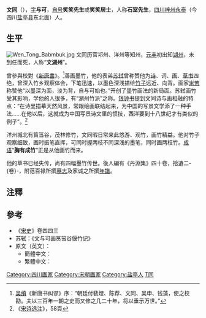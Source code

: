 
'''文同'''（{{bd|1018年||1079年|catIdx=Wen,文}}），[[表字|字]]'''与可'''，[[號|自号]]'''笑笑先生'''或'''笑笑居士'''，人称'''石室先生'''，[[四川|四川]][[梓州|梓州]][[永泰|永泰]]（今四川[[盐亭县|盐亭县]]东北面）人。

== 生平 ==
[[File:Wen_Tong_Babmbuk.jpg|right]]
文同历官邛州、洋州等知州，[[元丰_(北宋)|元丰]]初出知[[湖州|湖州]]，未到任而死，人称“'''文湖州'''”。

曾參與校對《[[新唐書|新唐書]]》。<ref>[[吴缜|吴缜]]《新唐书纠谬》序：“朝廷付裴煜、陈荐、文同、吴申、钱藻，使之校勘。夫以三百年一朝之史而又修之几二十年，将以垂示万世。”</ref>善画墨竹，他的表弟[[苏轼|苏轼]]曾称赞他为[[诗|诗]]、词、[[画|画]]、[[草书|草书]]四绝，曾深入竹乡观察体会，下笔迅速，以墨色深浅描绘[[竹子|竹子]]远近、向背。画家[[米芾|米芾]]称赞他“以墨深为面，淡为背，自与可始也。”开创了墨竹画法的新局面。苏轼画竹受其影响，学他的人很多，有“湖州竹派”之称。[[钱钟书|钱钟书]]提到文同诗与画相融的特点：“在诗里描摹天然风景，常跟绘画联结起来，为中国的写景文学添了一种手法……在他以后，这就成为中国写景诗文里的惯技，西洋要到十八世纪才有类似的例子”。<ref>《[[宋诗选注|宋诗选注]]》，58頁</ref>

洋州城北有篔筜谷，茂林修竹，文同暇日常来此悠游、观竹，画竹精益。他对竹子观察细致，画时振笔直挥，可同时握两枝不同深浅的墨笔，同时画两枝竹。[[成语|成语]]“'''胸有成竹'''”正是从他画竹而来。

他的草书已经失传，尚有四幅墨竹传世。後人編有《丹淵集》四十卷，拾遺二-{卷}-，附范百禄所撰[[墓志|墓志]]及家诚之所撰[[年譜|年譜]]。
{{wikisource|文與可畫篔簹谷偃竹記}}

==注釋==
{{reflist}}

== 參考 ==
{{refbegin}}
*《[[宋史|宋史]]》卷四四三
* 苏轼：《文与可画筼筜谷偃竹记》
* 原文（英文）：{{cite book | author = Barnhart R. M. ''et al'' | title = Three thousand years of Chinese painting | publisher = Yale University Press | year = 1997 | url = | isbn = 0-300-07013-6 }}
** 簡體中文：{{cite book | author = 杨新等人著 | title = 中国绘画三千年 | publisher = 外文出版社 | year = 1997 | url = | isbn = 978-711-902-081-5 }}
** 繁體中文：{{cite book | author = 楊新等人著 | title = 中國繪畫三千年 | publisher = 連經 | year = 1998 | url = | isbn = 957-0818-84-0 }}
{{refend}}

{{DEFAULTSORT:W]}}
{{Authority control}}
[[Category:四川画家|Category:四川画家]]
[[Category:宋朝画家|Category:宋朝画家]]
[[Category:盐亭人|Category:盐亭人]]
[[Category:文姓|T同]]

{{China-painter-stub}}
{{宋朝人物小作品}}